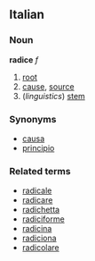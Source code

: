 ==Italian==
===Noun===
'''radice''' ''f''

# [[root]]
# [[cause]], [[source]]
# (''linguistics'') [[stem]]

===Synonyms===
*[[causa]]
*[[principio]]

===Related terms===
*[[radicale]]
*[[radicare]]
*[[radichetta]]
*[[radiciforme]]
*[[radicina]]
*[[radiciona]]
*[[radicolare]]